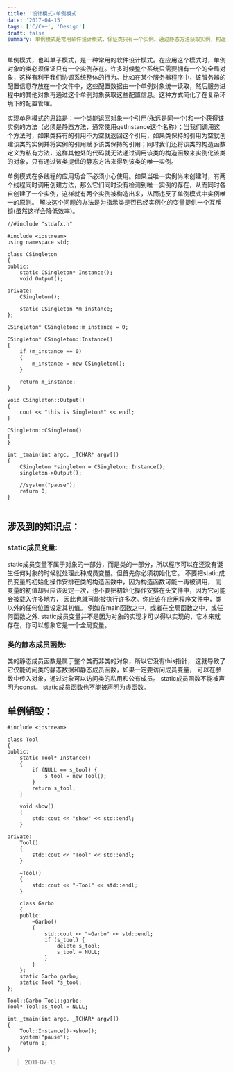 ```yaml
---
title: '设计模式-单例模式'
date: '2017-04-15'
tags: ['C/C++', 'Design']
draft: false
summary: 单例模式是常用软件设计模式，保证类只有一个实例。通过静态方法获取实例，构造函数私有。多线程时需小心，可用互斥锁。文中用 C++代码展示了单例模式的实现及相关知识点，包括 static 成员变量和静态成员函数等，还给出了单例销毁的示例。 
---
```


单例模式，也叫单子模式，是一种常用的软件设计模式。在应用这个模式时，单例对象的类必须保证只有一个实例存在。许多时候整个系统只需要拥有一个的全局对象，这样有利于我们协调系统整体的行为。比如在某个服务器程序中，该服务器的配置信息存放在一个文件中，这些配置数据由一个单例对象统一读取，然后服务进程中的其他对象再通过这个单例对象获取这些配置信息。这种方式简化了在复杂环境下的配置管理。

实现单例模式的思路是：一个类能返回对象一个引用(永远是同一个)和一个获得该实例的方法（必须是静态方法，通常使用getInstance这个名称）；当我们调用这个方法时，如果类持有的引用不为空就返回这个引用，如果类保持的引用为空就创建该类的实例并将实例的引用赋予该类保持的引用；同时我们还将该类的构造函数定义为私有方法，这样其他处的代码就无法通过调用该类的构造函数来实例化该类的对象，只有通过该类提供的静态方法来得到该类的唯一实例。

单例模式在多线程的应用场合下必须小心使用。如果当唯一实例尚未创建时，有两个线程同时调用创建方法，那么它们同时没有检测到唯一实例的存在，从而同时各自创建了一个实例，这样就有两个实例被构造出来，从而违反了单例模式中实例唯一的原则。 解决这个问题的办法是为指示类是否已经实例化的变量提供一个互斥锁(虽然这样会降低效率)。

```
//#include "stdafx.h"

#include <iostream>
using namespace std;

class CSingleton
{
public:
	static CSingleton* Instance();
	void Output();

private:
	CSingleton();

	static CSingleton *m_instance;
};

CSingleton* CSingleton::m_instance = 0;

CSingleton* CSingleton::Instance()
{
	if (m_instance == 0)
	{
		m_instance = new CSingleton();
	}

	return m_instance;
}

void CSingleton::Output()
{
	cout << "this is Singleton!" << endl;
}

CSingleton::CSingleton()
{
}

int _tmain(int argc, _TCHAR* argv[])
{
	CSingleton *singleton = CSingleton::Instance();
	singleton->Output();

	//system("pause");
	return 0;
}


```
## 涉及到的知识点：
### static成员变量:
static成员变量不属于对象的一部分，而是类的一部分，所以程序可以在还没有诞生任何对象的时候就处理此种成员变量。但首先你必须初始化它。
不要把static成员变量的初始化操作安排在类的构造函数中，因为构造函数可能一再被调用，
而变量的初值却只应该设定一次，也不要把初始化操作安排在头文件中，因为它可能会被载入许多地方，
因此也就可能被执行许多次。你应该在应用程序文件中，类以外的任何位置设定其初值。
例如在main函数之中，或者在全局函数之中，或任何函数之外.
static成员变量并不是因为对象的实现才可以得以实现的，它本来就存在，你可以想象它是一个全局变量。
### 类的静态成员函数:
类的静态成员函数是属于整个类而非类的对象，所以它没有this指针，
这就导致了它仅能访问类的静态数据和静态成员函数，如果一定要访问成员变量，
可以在参数中传入对象，通过对象可以访问类的私用和公有成员。
static成员函数不能被声明为const。
static成员函数也不能被声明为虚函数。

## 单例销毁：
```
#include <iostream>

class Tool
{
public:
	static Tool* Instance()
	{
		if (NULL == s_tool) {
			s_tool = new Tool();
		}
		return s_tool;
	}

	void show()
	{
		std::cout << "show" << std::endl;
	}

private:
	Tool()
	{
		std::cout << "Tool" << std::endl;
	}

	~Tool() 
	{
		std::cout << "~Tool" << std::endl; 
	}

	class Garbo
	{
	public:
		~Garbo()
		{
			std::cout << "~Garbo" << std::endl;
			if (s_tool) {
				delete s_tool;
				s_tool = NULL;
			}
		}
	};
	static Garbo garbo;
	static Tool *s_tool;
};

Tool::Garbo Tool::garbo;
Tool* Tool::s_tool = NULL;

int _tmain(int argc, _TCHAR* argv[])
{
	Tool::Instance()->show();
	system("pause");
	return 0;
}
```
> 2011-07-13